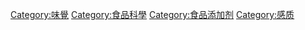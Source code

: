{{Commonscat|Perfumes}}

[[Category:味覺|Category:味覺]]
[[Category:食品科學|Category:食品科學]]
[[Category:食品添加剂|Category:食品添加剂]]
[[Category:感质|Category:感质]]